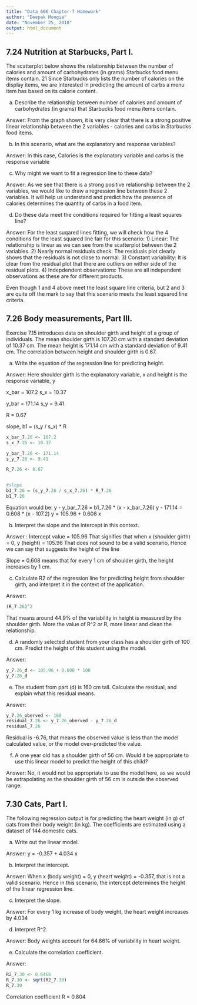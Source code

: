 ```yaml
---
title: "Data 606 Chapter-7 Homework"
author: "Deepak Mongia"
date: "November 25, 2018"
output: html_document
---
```


## 7.24 Nutrition at Starbucks, Part I. 
The scatterplot below shows the relationship between
the number of calories and amount of carbohydrates (in grams) Starbucks food menu items contain.
21 Since Starbucks only lists the number of calories on the display items, we are interested in
predicting the amount of carbs a menu item has based on its calorie content.

(a) Describe the relationship between number of calories and amount of carbohydrates (in grams)
that Starbucks food menu items contain.

Answer:
From the graph shown, it is very clear that there is a strong positive linear relationship between the 2 variables - calories and carbs in Starbucks food items.

(b) In this scenario, what are the explanatory and response variables?

Answer:
In this case, Calories is the explanatory variable and carbs is the response variable

(c) Why might we want to fit a regression line to these data?

Answer: As we see that there is a strong positive relationship between the 2 variables, we would like to draw a regression line between these 2 variables. It will help us understand and predict how the presence of calories determines the quantity of carbs in a food item.

(d) Do these data meet the conditions required for fitting a least squares line?

Answer: For the least suqared lines fitting, we will check how the 4 conditions for the least squared line fair for this scenario:
1) Linear: The relationship is linear as we can see from the scatterplot between the 2 variables.
2) Nearly normal residuals check: The residuals plot clearly shows that the residuals is not close to normal.
3) Constant variability: It is clear from the residual plot that there are outliers on wither side of the residual plots.
4) Indepdendent observations: These are all independent observations as these are for different products.

Even though 1 and 4 above meet the least square line criteria, but 2 and 3 are quite off the mark to say that this scenario meets the least squared line criteria.



## 7.26 Body measurements, Part III. 
Exercise 7.15 introduces data on shoulder girth and
height of a group of individuals. The mean shoulder girth is 107.20 cm with a standard deviation
of 10.37 cm. The mean height is 171.14 cm with a standard deviation of 9.41 cm. The correlation
between height and shoulder girth is 0.67.

(a) Write the equation of the regression line for predicting height.

Answer:
Here shoulder girth is the explanatory variable, x
and height is the response variable, y

x_bar = 107.2
s_x = 10.37

y_bar = 171.14
s_y = 9.41

R = 0.67

slope, b1 = (s_y / s_x) * R
```r
x_bar_7.26 <- 107.2
s_x_7.26 <- 10.37

y_bar_7.26 <- 171.14
s_y_7.26 <- 9.41

R_7.26 <- 0.67


#slope
b1_7.26 = (s_y_7.26 / s_x_7.26) * R_7.26
b1_7.26

```

Equation would be:
y - y_bar_7.26 = b1_7.26 * (x - x_bar_7.26)
y - 171.14 = 0.608 * (x - 107.2)
y = 105.96 + 0.608 x

(b) Interpret the slope and the intercept in this context.

Answer : Intercept value = 105.96
That signifies that when x (shoulder girth) = 0, y (height) = 105.96
That does not sound to be a valid scenario, Hence we can say that suggests the height of the line

Slope = 0.608 means that for every 1 cm of shoulder girth, the height increases by 1 cm.

(c) Calculate R2 of the regression line for predicting height from shoulder girth, and interpret it
in the context of the application.

Answer:

```r
(R_7.26)^2
```

That means around 44.9% of the variability in height is measured by the shoulder girth.
More the value of R^2 or R, more linear and clean the relationship.

(d) A randomly selected student from your class has a shoulder girth of 100 cm. Predict the height
of this student using the model.

Answer:
```r
y_7.26_d <- 105.96 + 0.608 * 100
y_7.26_d
```

(e) The student from part (d) is 160 cm tall. Calculate the residual, and explain what this residual
means.

Answer:
```r
y_7.26_oberved <- 160
residual_7.26 <- y_7.26_oberved - y_7.26_d
residual_7.26
```

Residual is -6.76, that means the observed value is less than the model calculated value, or the model over-predicted the value.

(f) A one year old has a shoulder girth of 56 cm. Would it be appropriate to use this linear model
to predict the height of this child?

Answer:
No, it would not be appropriate to use the model here, as we would be extrapolating as the shoulder girth of 56 cm is outside the observed range.



## 7.30 Cats, Part I. 
The following regression output is for predicting the heart weight (in g) of cats
from their body weight (in kg). The coefficients are estimated using a dataset of 144 domestic cats.

(a) Write out the linear model.

Answer:
y = -0.357 + 4.034 x

(b) Interpret the intercept.

Answer:
When x (body weight) = 0, y (heart weight) = -0.357, that is not a valid scenario.
Hence in this scenario, the intercept determines the height of the linear regression line.

(c) Interpret the slope.

Answer: 
For every 1 kg increase of body weight, the heart weight increases by 4.034

(d) Interpret R^2.

Answer: 
Body weights account for 64.66% of variability in heart weight.

(e) Calculate the correlation coefficient.

Answer:
```r
R2_7.30 <- 0.6466
R_7.30 <- sqrt(R2_7.30)
R_7.30
```

Correlation coefficient R = 0.804


